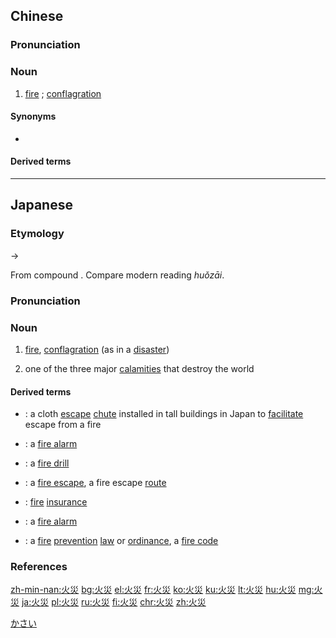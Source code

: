 {{also|火灾}}
==Chinese==
{{zh-forms|s=火灾}}

===Pronunciation===
{{zh-pron
|m=huǒzāi
|c=fo2 zoi1
|h=pfs=fó-châi
|mn=hóe-chai/hé-chai
|cat=n
}}

===Noun===
{{zh-noun}}

# [[fire]] {{gloss|as a disaster}}; [[conflagration]]

====Synonyms====
* {{qualifier|Cantonese}} {{zh-l|火燭}}

====Derived terms====
{{zh-der|森林火災}}

{{zh-cat|Advanced}}

----

==Japanese==
{{ja-kanjitab|か|さい|yomi=o}}

===Etymology===
{{IPAchar|/kwasai/}} → {{IPAchar|/kasai/}}

From {{etyl|ltc|ja|sort=かさい}} compound {{m|ltc|火災|tr=xwa<sup>X</sup> tsoj}}. Compare modern {{etyl|cmn|-}} reading ''huǒzāi''.

===Pronunciation===
{{ja-pron|yomi=goon|かさい|acc=0|acc_ref=NHK,DJR}}

===Noun===
{{ja-noun|かさい|hhira=くわさい}}

# [[fire]], [[conflagration]] (as in a [[disaster]])
# {{lb|ja|sort=かさい|Buddhism}} one of the three major [[calamity|calamities]] that destroy the world

====Derived terms====
{{der-top}}
* {{ja-r|火災救助袋|かさい きゅうじょ-ぶくろ}}: a cloth [[escape]] [[chute]] installed in tall buildings in Japan to [[facilitate]] escape from a fire
* {{ja-r|火災警報|かさい けいほう}}: a [[fire alarm]] {{qualifier|a sound, not a device}}
* {{ja-r|火災避難訓練|かさい ひなん くんれん}}: a [[fire drill]]
* {{ja-r|火災避難路|かさい ひなんろ}}: a [[fire escape]], a fire escape [[route]]
* {{ja-r|火災保険|かさい ほけん}}: [[fire]] [[insurance]]
* {{ja-r|火災報知機|かさい ほうちき}}: a [[fire alarm]] {{qualifier|a device, not a sound}}
* {{ja-r|火災予防条例|かさい よぼう じょうれい}}: a [[fire]] [[prevention]] [[law]] or [[ordinance]], a [[fire code]]
{{der-bottom}}

===References===
<references/>

[[Category:ja:Fire|かさい]]

[[zh-min-nan:火災]]
[[bg:火災]]
[[el:火災]]
[[fr:火災]]
[[ko:火災]]
[[ku:火災]]
[[lt:火災]]
[[hu:火災]]
[[mg:火災]]
[[ja:火災]]
[[pl:火災]]
[[ru:火災]]
[[fi:火災]]
[[chr:火災]]
[[zh:火災]]